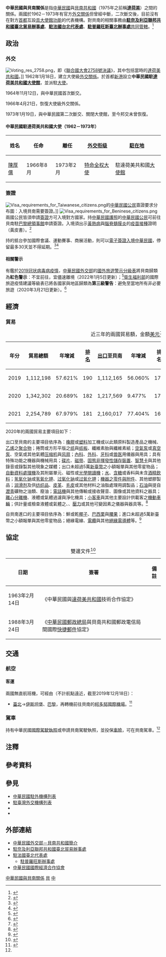 {{noteTA
|G1=Medicine
|1=zh-hans:中华民国与贝宁关系; zh-hant:中華民國與貝寧關係; zh-tw:中華民國與貝南關係;
|2=zh-hans:贝宁; zh-hant:貝寧; zh-tw:貝南;
|3=zh-hans:台; zh-hant:臺;
|4=zh-hans:波多诺伏; zh-hant:波多諾伏; zh-tw:新港;
|5=zh-hant:伊斯坦堡; zh-cn:伊斯坦布尔; zh-sg:伊斯坦堡;
|6=zh-hans:科托努; zh-hant:柯多努;
|7=zh-hans:塑料; zh-hant:塑料; zh-tw:塑膠;
|8=zh-hans:非易失性存储器; zh-hant:非揮發性儲存裝置;
|9=zh-hans:智能卡; zh-hant:智能卡; zh-tw:智慧卡;
}}

{{not|中國－貝寧關係}}
{{Dablink|關於中華民國與「貝」字國家的外交關係，詳見'''[[中貝關係|中貝關係 (消歧義)]]'''。}}

{{Infobox Bilateral relations|中華民國與貝南|ROC|BEN|filetype=png}}

'''中華民國與貝南關係'''是指[[中華民國|中華民國]]與[[貝南|貝南共和國]]（1975年之前稱'''[[達荷美共和國|達荷美]]'''）之間的關係。兩國於1962－1973年有官方[[外交#外交上的承認|外交關係]]但曾經中斷，二次斷交後，目前沒有在對方[[首都|首都]]互設[[實質大使館|具大使館功能]]的代表機構。對貝南的相關事務由'''[[駐奈及利亞聯邦共和國臺北貿易辦事處|駐奈及利亞聯邦共和國臺北貿易辦事處]]'''、'''[[駐法國台北代表處|駐法國台北代表處]]'''、'''[[駐普羅旺斯臺北辦事處|駐普羅旺斯臺北辦事處]]'''[[兼轄|共同管轄]]。<ref>{{Cite web |url = https://www.boca.gov.tw/sp-foof-countrycp-03-235-01fd3-03-1.html |title = 駐館位置及聯絡方式 |publisher = [[中華民國外交部|中華民國外交部]] [[外交部領事事務局|領事事務局]] |access-date = 2017-12-22 |archive-date = 2020-11-05 |archive-url = https://web.archive.org/web/20201105173859/https://www.boca.gov.tw/sp-foof-countrycp-03-235-01fd3-03-1.html }}</ref>

==政治==
===外交===
[[File:Voting_res_2758.png|thumb]]，即《[[聯合國大會2758號決議|聯合國大會2758號決議]]》，其中包括當時的[[達荷美共和國|達荷美共和國]]。]]
{{see also|中華民國外交|{{link-en|貝南外交|Foreign relations of Benin}}}}
1962年1月18日，建立大使級[[外交#外交上的承認|外交關係]]。於首都[[波多諾伏|新港]]設立'''中華民國駐[[達荷美共和國|達荷美共和國]][[外交代表機構#大使馆|大使館]]'''，並派駐[[特命全權大使|大使]]。

1964年11月12日，與中華民國首次斷交。

1966年4月21日，恢復大使級外交關係。

1973年1月19日，與中華民國第二次斷交、關閉大使館，至今邦交未曾恢復。

====中華民國駐達荷美共和國大使（1962－1973年）====
<!-- 參考自中國駐貝南大使列表條目 -->
{|class=wikitable
!姓名!!任命!!離任!![[外交官|外交衔级]]!![[外交代表機構|駐在地]]
|- 
| [[陳厚儒|陳厚儒]] || 1966年8月 || 1973年2月 || [[特命全权大使|特命全权大使]] || 駐達荷美共和國[[外交代表機構#大使馆|大使館]]
|}

===簽證===
[[File:Visa_requirements_for_Taiwanese_citizens.png|thumb]]的[[中華民國國民|中華民國公民]]簽證要求分布圖：入境貝南需要簽證。]]
[[File:Visa_requirements_for_Beninese_citizens.png|thumb]]
{{see also|中華民國簽證政策|中華民國公民簽證要求}}
{{see also|{{link-en|貝南簽證政策|Visa policy of Benin}}|{{link-en|貝南公民簽證要求|Visa requirements for Beninese citizens}}}}
兩國公民皆須申請[[簽證|簽證]]方可入境對方國家。持[[中華民國護照|中華民國護照]]的[[中華民國國民|中華民國公民]]可前往貝南駐[[巴黎|巴黎]][[領事館|總領事館]]申請簽證。入境須出示[[黃熱病|黃熱病]]與[[腦膜炎|腦脊髓膜炎]]的[[疫苗接種|疫苗接種]]證明（黃皮書）。<ref>{{Cite web |url = https://www.boca.gov.tw/sp-foof-countrycp-03-235-01fd3-02-1.html |title = 簽證及入境須知 |publisher = 外交部領事事務局 |access-date = 2017-12-22 |archive-date = 2020-11-05 |archive-url = https://web.archive.org/web/20201105173525/https://www.boca.gov.tw/sp-foof-countrycp-03-235-01fd3-02-1.html }}</ref>

持{{link-en|貝南護照|Beninese passport}}的{{link-en|貝南人口|Demographics of Benin|貝南公民}}抵台參加國際會議、運動賽事、商展活動，則可以[[中華民國簽證政策#电子签证|電子簽證入境中華民國]]，停留最多30天並不得延期。<ref>{{Cite web |url = https://www.boca.gov.tw/cp-228-4488-8208a-1.html |title = 誰具備申請電子簽證的資格? |publisher = 外交部領事事務局 |access-date = 2018-12-15 |archive-date = 2018-12-09 |archive-url = https://web.archive.org/web/20181209124657/https://www.boca.gov.tw/cp-228-4488-8208a-1.html }}</ref><ref>{{Cite web|url = https://www.boca.gov.tw/cp-215-643-5e740-1.html|title = 我的電子簽證效期多久？|publisher = 外交部領事事務局|access-date = 2018-03-30|archive-date = 2018-03-27|archive-url = https://web.archive.org/web/20180327023606/https://www.boca.gov.tw/cp-215-643-5e740-1.html}}</ref>

====相關警示====
有鑑於[[2019冠状病毒病疫情|2019冠状病毒病疫情]]，[[中華民國外交部|中華民國外交部]]的[[國外旅遊警示分級表|國外旅遊警示分級表]]將貝南歸類為'''紅色警示'''：不宜前往，宜儘速離境（2022年1月5日更新）；<ref>{{Cite web |url = https://www.boca.gov.tw/sp-trwa-list-1.html |title = 國外旅遊警示分級表 |publisher = 外交部領事事務局 |access-date = 2022-01-30 |archive-date = 2020-02-08 |archive-url = https://web.archive.org/web/20200208022958/https://www.boca.gov.tw/sp-trwa-list-1.html }}</ref>[[中華民國衛生福利部|衛生福利部]]的國際旅遊疫情建議等級表已將各國家與地區歸類為'''第三級警告'''：避免至當地所有非必要旅遊（2020年3月21日更新）。<ref>{{Cite web |url = https://www.cdc.gov.tw/CountryEpidLevel/GetPrescription/590?uacid=429 |title = 國際旅遊疫情建議等級 |publisher = [[中華民國衛生福利部|中華民國衛生福利部]]}}</ref>

==經濟==
{{see also|臺灣經濟|{{link-en|貝南經濟|Economy of Benin}}}}
===貿易===
{|class=wikitable
|+近三年的兩國貿易額，金額[[美元|美元]]<ref>{{Cite web |url = https://cuswebo.trade.gov.tw/ |title = 中華民國進出口貿易統計 |publisher = [[中華民國經濟部|中華民國經濟部]] [[經濟部國際貿易局|國際貿易局]] |access-date = 2021-05-05 |archive-date = 2016-03-09 |archive-url = https://web.archive.org/web/20160309193715/http://cus93.trade.gov.tw/FSCI/ }}</ref>
!年分!!貿易總額!!年增減!![[世界政區索引|排名]]!![[出口贸易|出口]]至貝南!!年增減!!排名!!自貝南[[进口贸易|進口]]!!年增減!!排名
|-
| 2019 || 1,112,198 || {{decrease}}57.621% || 190 || 1,112,165 || {{decrease}}56.060% || 173 || 33 || {{decrease}}99.965% || 233
|-
| 2020 || 1,342,302 || {{increase}}20.689% || 182 || 1,217,569 || {{increase}}9.477% || 171 || 124,733 || {{increase}}377,878.788% || 180
|-
| 2021 || 2,254,789 || {{increase}}67.979% || 181 || 2,160,017 || {{increase}}77.404% || 166 || 94,772 || {{decrease}}24.020% || 189
|}

2020年的兩國貿易主要項目如下：

出口至貝南的主要項目依序為：[[橡膠|橡膠]]或[[塑料|塑料]]加工機或以此類原料製造產品之機械、[[乙烯|乙烯]]之[[聚合物|聚合物]]；捲筒或方形平版之[[纸|纸]]與[[纸板|纸板]]、纖維素胎與纖維素紙；[[氣泵|空氣泵]]或[[真空泵|真空泵]]、空氣或其他氣體[[压缩机|压缩机]]與[[风扇|风扇]]；[[內科學|內科]]、[[外科学|外科]]、[[牙醫學|牙科]]或[[兽医|兽医]]用儀器與用具；具有特殊功能之機器與機械用具；[[光碟|碟片]]、[[磁带|磁带]]、[[固态存储|固態]][[非揮發性記憶體|非揮發性儲存裝置]]、[[智慧卡|智慧卡]]與其他錄音或錄製其他現象之媒體；出口未超過5萬[[新臺幣|新臺幣]]之小額報單與其他零星物品；[[自動資料收集|自動資料處理機]]及其附屬單元、磁性或[[光學閱讀器|光學閱讀機]]；[[饮用水|水]]、[[含糖飲料|含糖]]或香料與未含[[酒|酒精飲料]]；[[氢氧化钠|氢氧化钠]]或[[氢氧化钾|氢氧化钾]]、[[过氧化钠|过氧化钠]]或[[过氧化钾|过氧化钾]]；[[机械零件|機器之零件與附件]]、其他塑膠製品；[[润滑剂|润滑剂]]及供[[纺织品|纺织品]]、[[皮革|皮革]]、[[毛皮|毛皮]]或其他材料之油脂處理用調製品；[[石油|石油]]與提自[[瀝青|瀝青]]礦物之油類、廢油；[[电话|電話機]]與其他傳輸或接收聲音、圖像或其他資料之器具；[[離心機|離心分離機]]、液體或氣體過濾與淨化機具；[[轿车|小客車]]與其他主要設計供載客之[[機動車輛|機動車輛]]；供計量或檢查液體或氣體之{{link-en|流量計|Flow measurement|流量}}、{{link-en|磁性液位計|Magnetic level gauge|液位}}、[[压力测量|壓力]]或其他可變因素之儀器與器具等。<ref>{{Cite web |url = https://www.taitraesource.com/default.asp |title = 近二年我國對當地出口主要產品 |publisher = [[中華民國對外貿易發展協會|中華民國對外貿易發展協會]] |access-date = 2021-09-24 |archive-date = 2015-09-17 |archive-url = https://web.archive.org/web/20150917081855/http://www.taitraesource.com/default.asp }}</ref>

自貝南進口的主要項目依序為：鮮或乾[[椰|椰子]]、[[巴西堅果|巴西栗]]與[[腰果|腰果]]；進口未超過5萬新臺幣之小額報單與其他零星物品；絕緣電線、[[電纜|電纜]]與其他[[絕緣體|絕緣電導體]]等。<ref>{{Cite web |url = https://www.taitraesource.com/default.asp |title = 近二年我國自當地進口主要產品 |publisher = 中華民國對外貿易發展協會 |access-date = 2021-09-24 |archive-date = 2015-09-17 |archive-url = https://web.archive.org/web/20150917081855/http://www.taitraesource.com/default.asp }}</ref>

==協定==
{|class=wikitable
|+雙邊文件<ref name="條約協定查詢系統">{{Cite web |url = https://no06.mofa.gov.tw/mofatreatys/Result.aspx?tysubject_c=&tysubject_e=&tysubject_o=&tycountry_c=%e9%81%94%e8%8d%b7%e7%be%8e&tycountry_e=%e9%81%94%e8%8d%b7%e7%be%8e&tyeffectivedate=&tyeffectivedateE=&tysigneddate=&tysigneddateE=&start=Y&tykeyword=&Order=Signing&tyclass= |title = 條約協定查詢系統 |publisher = 中華民國外交部}}</ref>
!日期!!簽署!!備註
|-
| 1963年2月14日 || 《中華民國與[[達荷美共和國|達荷美共和國]]技術合作協定》 || {{noteTag|1966年4月12日續簽}}
|-
| 1988年3月24日 || 《[[中華民國交通部郵政總局|中華民國郵政總局]]與貝南共和國郵政電信局間國際[[特快专递|快捷郵件]]協定》 ||
|}

==交通==
{{see also|臺灣交通|{{link-en|貝南交通|Transport in Benin}}}}
===航空===
<!-- 參考自中文、英文維基相關條目 -->
====客運====
兩國無直航班機，可經由（不計航點遠近，截至2019年12月18日{{noteTag|有鑑於[[2019冠状病毒病疫情|2019冠状病毒病疫情]]影響，暫停更新。}}）：

*[[臺灣桃園國際機場|臺北]]→[[伊斯坦堡機場|伊斯坦堡]]、[[戴高樂國際機場|巴黎]]，再轉機前往貝南的[[柯多努國際機場|柯多努國際機場]]。<ref name="生活資訊">{{Cite web |url = https://www.boca.gov.tw/sp-foof-countrycp-03-235-01fd3-05-1.html |title = 生活資訊 |publisher = 外交部領事事務局 |access-date = 2017-12-22 |archive-date = 2020-11-05 |archive-url = https://web.archive.org/web/20201105230402/https://www.boca.gov.tw/sp-foof-countrycp-03-235-01fd3-05-1.html }}</ref>

===駕車===
持有中華民國[[國際駕駛執照|國際駕駛執照]]或申請貝南駕駛執照，並投保[[車險|車險]]，可在貝南駕車。<ref name="生活資訊"/>

==注釋==
{{noteFoot}}

==參考資料==
{{reflist|2}}

==參見==
{{Portal box|國際關係|中華民國|貝南|非洲|image2=Flag of the Republic of China.svg|image3=Flag of Benin.svg}}
*[[中華民國駐外機構列表|中華民國駐外機構列表]]
*[[駐臺灣外交機構列表|駐臺灣外交機構列表]]
*{{link-en|貝南駐外機構列表|List of diplomatic missions of Benin}}
*{{link-en|駐貝南外交機構列表|List of diplomatic missions in Benin}}

==外部連結==
*[https://www.mofa.gov.tw/CountryInfo.aspx?CASN=2&n=163&sms=33&s=153 中華民國外交部－貝南共和國簡介]
*[http://www.taiwanembassy.org/NG/mp.asp?mp=406 駐奈及利亞聯邦共和國臺北貿易辦事處]
*[http://www.roc-taiwan.org/fr/index.html 駐法國臺北代表處]
**[https://www.roc-taiwan.org/frprv/index.html 駐普羅旺斯辦事處]
*[http://www.cieca.org.tw/style/frame/m9/faq.asp?lang=1&customer_id=2998&content_set=color_1&name_id=151617&Directory_ID=3223 中華民國國際經濟合作協會]

{{中華民國與貝南關係}}
{{中華民國外交}}
{{貝寧外交}}

[[Category:中華民國與貝南關係|]]
[[Category:中華民國雙邊關係|貝]]
[[Category:貝南雙邊關係|中]]